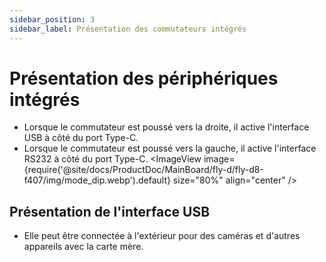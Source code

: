 ```yaml
---
sidebar_position: 3
sidebar_label: Présentation des commutateurs intégrés
---
```


# Présentation des périphériques intégrés

* Lorsque le commutateur est poussé vers la droite, il active l'interface USB à côté du port Type-C.
* Lorsque le commutateur est poussé vers la gauche, il active l'interface RS232 à côté du port Type-C.
    <ImageView image={require('@site/docs/ProductDoc/MainBoard/fly-d/fly-d8-f407/img/mode_dip.webp').default} size="80%" align="center" />

## Présentation de l'interface USB
    
* Elle peut être connectée à l'extérieur pour des caméras et d'autres appareils avec la carte mère.
